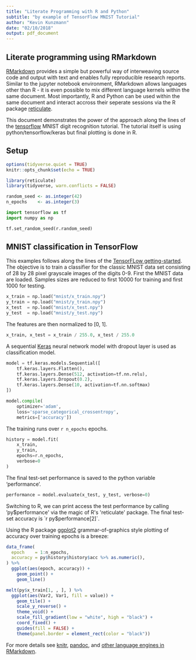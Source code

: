 ```yaml
---
title: "Literate Programming with R and Python"
subtitle: "by example of TensorFlow MNIST Tutorial"
author: "Kevin Kunzmann"
date: "02/10/2018"
output: pdf_document
---
```




## Literate programming using RMarkdown 

[RMarkdown](https://rmarkdown.rstudio.com) provides a simple but powerful way of
interweaving source code and output with text and enables fully reproducible 
research reports.
Similar to the jupyter notebook environment, RMarkdown allows languages other 
than R - it is even possible to mix different language kernels within the
same document.
Most importantly, R and Python can be used within the same document and
interact accross their seperate sessions via the R package [reticulate](https://github.com/rstudio/reticulate).

This document demonstrates the power of the approach along the lines of the
[tensorflow]() MNIST digit recognition tutorial.
The tutorial itself is using python/tensorflow/keras but final plotting is 
done in R.



## Setup

```r
options(tidyverse.quiet = TRUE)
knitr::opts_chunk$set(echo = TRUE)

library(reticulate)
library(tidyverse, warn.conflicts = FALSE)

random_seed <- as.integer(42)
n_epochs    <- as.integer(3)
```



```python
import tensorflow as tf
import numpy as np

tf.set_random_seed(r.random_seed)
```



## MNIST classification in TensorFlow

This examples follows along the lines of the [TensorFLow getting-started](https://www.tensorflow.org/tutorials/).
The objective is to train a classifier for the classic MNIST data set 
consisting of 28 by 28 pixel grayscale images of the digits 0-9.
First the MNIST data are loaded.
Samples sizes are reduced to first 10000 for training and first 1000 for testing.

```python
x_train = np.load("mnist/x_train.npy")
y_train = np.load("mnist/y_train.npy")
x_test  = np.load("mnist/x_test.npy")
y_test  = np.load("mnist/y_test.npy")
```

The features are then normalized to [0, 1].

```python
x_train, x_test = x_train / 255.0, x_test / 255.0
```

A sequential [Keras](https://keras.io/) neural network model with dropout layer
is used as classification model.

```python
model = tf.keras.models.Sequential([
    tf.keras.layers.Flatten(),
    tf.keras.layers.Dense(512, activation=tf.nn.relu),
    tf.keras.layers.Dropout(0.2),
    tf.keras.layers.Dense(10, activation=tf.nn.softmax)
])

model.compile(
    optimizer='adam',
    loss='sparse_categorical_crossentropy',
    metrics=['accuracy'])
```

The training runs over `r n_epochs` epochs.

```python
history = model.fit(
    x_train, 
    y_train, 
    epochs=r.n_epochs, 
    verbose=0
)
```

The final test-set performance is saved to the python variable 'performance'.

```python
performance = model.evaluate(x_test, y_test, verbose=0)
```

Switching to R, we can print access the test performance by calling 
'py$performance' via the magic of R's 'reticulate' package.
The final test-set accuracy is `r py$performance[2]`.

Using the R package [ggplot2](https://ggplot2.tidyverse.org/) grammar-of-graphics style plotting of accuracy over training epochs is a breeze:

```r
data_frame(
  epoch    = 1:n_epochs,
  accuracy = py$history$history$acc %>% as.numeric(),
) %>% 
  ggplot(aes(epoch, accuracy)) +
    geom_point() +
    geom_line()
```

```r
melt(py$x_train[1, , ], ) %>% 
  ggplot(aes(Var2, Var1, fill = value)) +
    geom_tile() +
    scale_y_reverse() +
    theme_void() +
    scale_fill_gradient(low = "white", high = "black") +
    coord_fixed() +
    guides(fill = FALSE) +
    theme(panel.border = element_rect(color = "black"))
```

For more details see [knitr](https://yihui.name/knitr/), [pandoc](https://pandoc.org/), and [other language engines in RMarkdown](https://bookdown.org/yihui/rmarkdown/language-engines.html).
